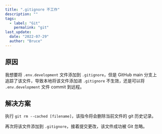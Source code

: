 ```yaml
---
title: ".gitignore 不工作"
description: ""
tags:
  - label: "Git"
    permalink: "git"
last_update:
  date: "2022-07-29"
  author: "Bruce"
---
```


## 原因

我想要将 `.env.development` 文件添加到 `.gitignore`，但是 GitHub main 分支上追踪了该文件，导致本地将该文件添加进 `.gitignore` 不生效，还是可以将 `.env.development` 文件 commit 到远程。

## 解决方案

执行 `git rm --cached [filename]`，该指令将会删除当前文件的 git 历史记录。

再次将该文件添加到 `.gitignore`，接着提交更改，该文件成功被 Git 忽略。
